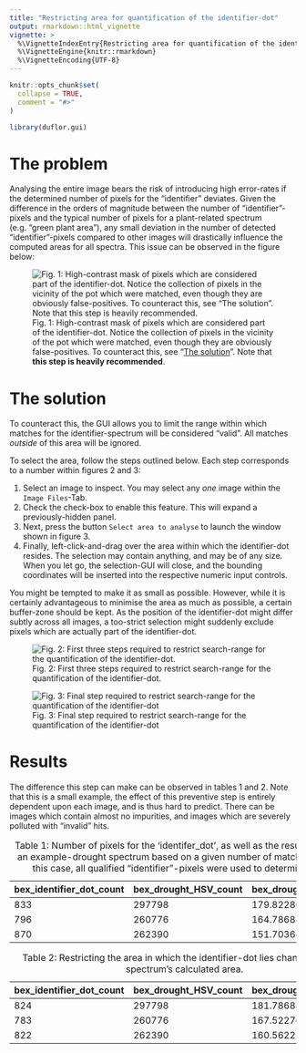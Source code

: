 ---
title: "Restricting area for quantification of the identifier-dot"
output: rmarkdown::html_vignette
vignette: >
  %\VignetteIndexEntry{Restricting area for quantification of the identifier-dot}
  %\VignetteEngine{knitr::rmarkdown}
  %\VignetteEncoding{UTF-8}
---

```{r, include = FALSE}
knitr::opts_chunk$set(
  collapse = TRUE,
  comment = "#>"
)
```

```{r setup}
library(duflor.gui)
```

# The problem

Analysing the entire image bears the risk of introducing high error-rates if the determined number of pixels for the "identifier" deviates. Given the difference in the orders of magnitude between the number of "identifier"-pixels and the typical number of pixels for a plant-related spectrum (e.g. "green plant area"), any small deviation in the number of detected "identifier"-pixels compared to other images will drastically influence the computed areas for all spectra. This issue can be observed in the figure below:

![Fig. 1: High-contrast mask of pixels which are considered part of the identifier-dot. Notice the collection of pixels in the vicinity of the pot which were matched, even though they are obviously false-positives. To counteract this, see "[The solution]". Note that **this step is heavily recommended**.](../man/figures/inspect_green_mask_extreme.PNG)

# The solution

To counteract this, the GUI allows you to limit the range within which matches for the identifier-spectrum will be considered "valid". All matches *outside* of this area will be ignored.

To select the area, follow the steps outlined below. Each step corresponds to a number within figures 2 and 3:

1.  Select an image to inspect. You may select any *one* image within the `Image Files`-Tab.
2.  Check the check-box to enable this feature. This will expand a previously-hidden panel.
3.  Next, press the button `Select area to analyse` to launch the window shown in figure 3.
4.  Finally, left-click-and-drag over the area within which the identifier-dot resides. The selection may contain anything, and may be of any size. When you let go, the selection-GUI will close, and the bounding coordinates will be inserted into the respective numeric input controls.

You might be tempted to make it as small as possible. However, while it is certainly advantageous to minimise the area as much as possible, a certain buffer-zone should be kept. As the position of the identifier-dot might differ subtly across all images, a too-strict selection might suddenly exclude pixels which are actually part of the identifier-dot.

![Fig. 2: First three steps required to restrict search-range for the quantification of the identifier-dot.](../man/figures/limit_identifier_workflow_steps.png)

![Fig. 3: Final step required to restrict search-range for the quantification of the identifier-dot](../man/figures/selecting_area_of_identifier_dot.png)

# Results

The difference this step can make can be observed in tables 1 and 2. Note that this is a small example, the effect of this preventive step is entirely dependent upon each image, and is thus hard to predict. There can be images which contain almost no impurities, and images which are severely polluted with "invalid" hits.

| bex_identifier_dot_count | bex_drought_HSV_count | bex_drought_HSV_area |
|--------------------------|-----------------------|----------------------|
| 833                      | 297798                | 179.8228019207683    |
| 796                      | 260776                | 164.7868442211055    |
| 870                      | 262390                | 151.7036436781609    |

: Table 1: Number of pixels for the 'identifer_dot', as well as the resulting area for an example-drought spectrum based on a given number of matched pixels. In this case, all qualified "identifier"-pixels were used to determine areas.

| bex_identifier_dot_count | bex_drought_HSV_count | bex_drought_HSV_area |
|--------------------------|-----------------------|----------------------|
| 824                      | 297798                | 181.7868859223301    |
| 783                      | 260776                | 167.5227688378033    |
| 822                      | 262390                | 160.5622506082725    |

: Table 2: Restricting the area in which the identifier-dot lies changes a given spectrum's calculated area.
